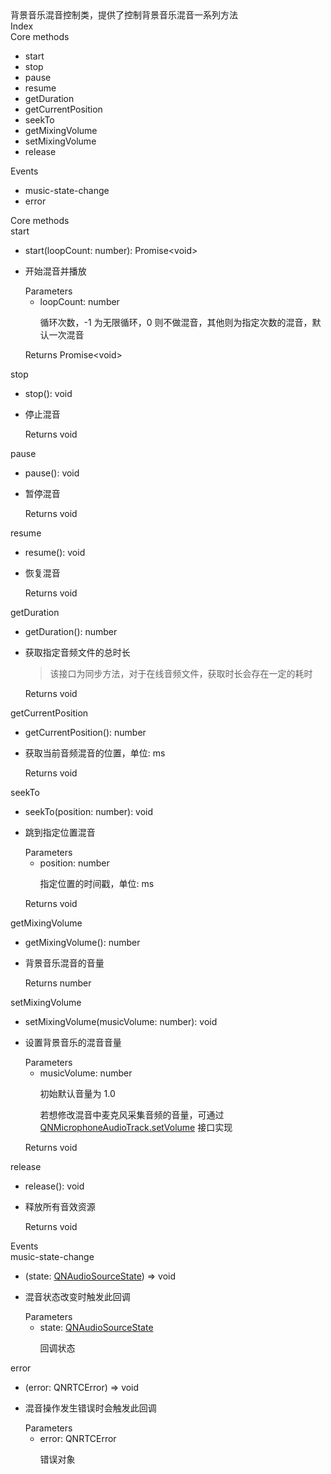 <link rel="stylesheet" type="text/css" href="https://docs.qnsdk.com/styles/doc-v4-api.css" />
<div class="rtc-doc rtc-doc-page" id="rtc-doc">
<section class="rtc-doc-panel rtc-doc-describe rtc-doc-note">
                背景音乐混音控制类，提供了控制背景音乐混音一系列方法</section>
            <div class="rtc-doc-page-wrap">Index</div>
<section class="rtc-doc-panel">
        <div class="rtc-doc-page-title">Core methods</div>
        <ul class="rtc-doc-catalogue">
                <li><a onClick='document.location.replace(`${document.location.protocol}//${document.location.host}${document.location.pathname}${document.location.search}#start`)'>start</a></li>
                <li><a onClick='document.location.replace(`${document.location.protocol}//${document.location.host}${document.location.pathname}${document.location.search}#stop`)'>stop</a></li>
                <li><a onClick='document.location.replace(`${document.location.protocol}//${document.location.host}${document.location.pathname}${document.location.search}#pause`)'>pause</a></li>
                <li><a onClick='document.location.replace(`${document.location.protocol}//${document.location.host}${document.location.pathname}${document.location.search}#resume`)'>resume</a></li>
                <li><a onClick='document.location.replace(`${document.location.protocol}//${document.location.host}${document.location.pathname}${document.location.search}#getDuration`)'>getDuration</a></li>
                <li><a onClick='document.location.replace(`${document.location.protocol}//${document.location.host}${document.location.pathname}${document.location.search}#getCurrentPosition`)'>getCurrentPosition</a></li>
                <li><a onClick='document.location.replace(`${document.location.protocol}//${document.location.host}${document.location.pathname}${document.location.search}#seekTo`)'>seekTo</a></li>
                <li><a onClick='document.location.replace(`${document.location.protocol}//${document.location.host}${document.location.pathname}${document.location.search}#getMixingVolume`)'>getMixingVolume</a></li>
                <li><a onClick='document.location.replace(`${document.location.protocol}//${document.location.host}${document.location.pathname}${document.location.search}#setMixingVolume`)'>setMixingVolume</a></li>
                <li><a onClick='document.location.replace(`${document.location.protocol}//${document.location.host}${document.location.pathname}${document.location.search}#release`)'>release</a></li>
        </ul>
        <div class="rtc-doc-page-title">Events</div>
        <ul class="rtc-doc-catalogue">
                <li><a onClick='document.location.replace(`${document.location.protocol}//${document.location.host}${document.location.pathname}${document.location.search}#music-state-change`)'>music-state-change</a></li>
                <li><a onClick='document.location.replace(`${document.location.protocol}//${document.location.host}${document.location.pathname}${document.location.search}#error`)'>error</a></li>
        </ul>
</section>
<div class="rtc-doc-page-wrap">Core methods</div>
<section class="rtc-doc-panel">
<div class="rtc-doc-page-title rtc-doc-antor" id="start">
start</div>
<ul class="rtc-doc-page-container">
        <li class="rtc-doc-sign-signature">start(loopCount: number): Promise&lt;void&gt;</li>
    </li>
<li class="rtc-doc-page-description">
    <div class="rtc-doc-desc-wrap">
        <p>开始混音并播放</p>
    </div>
<div class="rtc-doc-parameters-title">Parameters</div>
<ul class="rtc-doc-parameters">
    <li>
        <div>
            loopCount: number
        </div>
                <p>循环次数，-1 为无限循环，0 则不做混音，其他则为指定次数的混音，默认一次混音</p>
    </li>
</ul>
    <div class="rtc-doc-returns-title">Returns <span>Promise&lt;void&gt;</span></div>
</li>
</ul>
</section>
<section class="rtc-doc-panel">
<div class="rtc-doc-page-title rtc-doc-antor" id="stop">
stop</div>
<ul class="rtc-doc-page-container">
        <li class="rtc-doc-sign-signature">stop(): void</li>
    </li>
<li class="rtc-doc-page-description">
    <div class="rtc-doc-desc-wrap">
        <p>停止混音</p>
    </div>
    <div class="rtc-doc-returns-title">Returns <span>void</span></div>
</li>
</ul>
</section>
<section class="rtc-doc-panel">
<div class="rtc-doc-page-title rtc-doc-antor" id="pause">
pause</div>
<ul class="rtc-doc-page-container">
        <li class="rtc-doc-sign-signature">pause(): void</li>
    </li>
<li class="rtc-doc-page-description">
    <div class="rtc-doc-desc-wrap">
        <p>暂停混音</p>
    </div>
    <div class="rtc-doc-returns-title">Returns <span>void</span></div>
</li>
</ul>
</section>
<section class="rtc-doc-panel">
<div class="rtc-doc-page-title rtc-doc-antor" id="resume">
resume</div>
<ul class="rtc-doc-page-container">
        <li class="rtc-doc-sign-signature">resume(): void</li>
    </li>
<li class="rtc-doc-page-description">
    <div class="rtc-doc-desc-wrap">
        <p>恢复混音</p>
    </div>
    <div class="rtc-doc-returns-title">Returns <span>void</span></div>
</li>
</ul>
</section>
<section class="rtc-doc-panel">
<div class="rtc-doc-page-title rtc-doc-antor" id="getDuration">
getDuration</div>
<ul class="rtc-doc-page-container">
        <li class="rtc-doc-sign-signature">getDuration(): number</li>
    </li>
<li class="rtc-doc-page-description">
    <div class="rtc-doc-desc-wrap">
        <p>获取指定音频文件的总时长</p>
    </div>
    <section class="rtc-doc-panel rtc-doc-describe-note">
        <blockquote>
        <p>该接口为同步方法，对于在线音频文件，获取时长会存在一定的耗时</p>
        </blockquote>
    </section>
    <div class="rtc-doc-returns-title">Returns <span>void</span></div>
</li>
</ul>
</section>
<section class="rtc-doc-panel">
<div class="rtc-doc-page-title rtc-doc-antor" id="getCurrentPosition">
getCurrentPosition</div>
<ul class="rtc-doc-page-container">
        <li class="rtc-doc-sign-signature">getCurrentPosition(): number</li>
    </li>
<li class="rtc-doc-page-description">
    <div class="rtc-doc-desc-wrap">
        <p>获取当前音频混音的位置，单位: ms</p>
    </div>
    <div class="rtc-doc-returns-title">Returns <span>void</span></div>
</li>
</ul>
</section>
<section class="rtc-doc-panel">
<div class="rtc-doc-page-title rtc-doc-antor" id="seekTo">
seekTo</div>
<ul class="rtc-doc-page-container">
        <li class="rtc-doc-sign-signature">seekTo(position: number): void</li>
    </li>
<li class="rtc-doc-page-description">
    <div class="rtc-doc-desc-wrap">
        <p>跳到指定位置混音</p>
    </div>
<div class="rtc-doc-parameters-title">Parameters</div>
<ul class="rtc-doc-parameters">
    <li>
        <div>
            position: number
        </div>
                <p>指定位置的时间戳，单位: ms</p>
    </li>
</ul>
    <div class="rtc-doc-returns-title">Returns <span>void</span></div>
</li>
</ul>
</section>
<section class="rtc-doc-panel">
<div class="rtc-doc-page-title rtc-doc-antor" id="getMixingVolume">
getMixingVolume</div>
<ul class="rtc-doc-page-container">
        <li class="rtc-doc-sign-signature">getMixingVolume(): number</li>
    </li>
<li class="rtc-doc-page-description">
    <div class="rtc-doc-desc-wrap">
        <p>背景音乐混音的音量</p>
    </div>
    <div class="rtc-doc-returns-title">Returns <span>number</span></div>
</li>
</ul>
</section>
<section class="rtc-doc-panel">
<div class="rtc-doc-page-title rtc-doc-antor" id="setMixingVolume">
setMixingVolume</div>
<ul class="rtc-doc-page-container">
        <li class="rtc-doc-sign-signature">setMixingVolume(musicVolume: number): void</li>
    </li>
<li class="rtc-doc-page-description">
    <div class="rtc-doc-desc-wrap">
        <p>设置背景音乐的混音音量</p>
    </div>
<div class="rtc-doc-parameters-title">Parameters</div>
<ul class="rtc-doc-parameters">
    <li>
        <div>
            musicVolume: number
        </div>
                <p>初始默认音量为 1.0</p>
                <p>若想修改混音中麦克风采集音频的音量，可通过 <a href='9064/WebQNMicrophoneAudioTrack#setVolume'>QNMicrophoneAudioTrack.setVolume</a> 接口实现</p>
    </li>
</ul>
    <div class="rtc-doc-returns-title">Returns <span>void</span></div>
</li>
</ul>
</section>
<section class="rtc-doc-panel">
<div class="rtc-doc-page-title rtc-doc-antor" id="release">
release</div>
<ul class="rtc-doc-page-container">
        <li class="rtc-doc-sign-signature">release(): void</li>
    </li>
<li class="rtc-doc-page-description">
    <div class="rtc-doc-desc-wrap">
        <p>释放所有音效资源</p>
    </div>
    <div class="rtc-doc-returns-title">Returns <span>void</span></div>
</li>
</ul>
</section>
<div class="rtc-doc-page-wrap">Events</div>
<section class="rtc-doc-panel">
<div class="rtc-doc-page-title rtc-doc-antor" id="music-state-change">
music-state-change</div>
<ul class="rtc-doc-page-container">
        <li class="rtc-doc-sign-signature">(state: <a href='9047/WebQNAudioSourceState'>QNAudioSourceState</a>) =&gt; void</li>
    </li>
<li class="rtc-doc-page-description">
    <div class="rtc-doc-desc-wrap">
        <p>混音状态改变时触发此回调</p>
    </div>
<div class="rtc-doc-parameters-title">Parameters</div>
<ul class="rtc-doc-parameters">
    <li>
        <div>
            state: <a href='9047/WebQNAudioSourceState'>QNAudioSourceState</a>
        </div>
                <p>回调状态</p>
    </li>
</ul>
</li>
</ul>
</section>
<section class="rtc-doc-panel">
<div class="rtc-doc-page-title rtc-doc-antor" id="error">
error</div>
<ul class="rtc-doc-page-container">
        <li class="rtc-doc-sign-signature">(error: QNRTCError) =&gt; void</li>
    </li>
<li class="rtc-doc-page-description">
    <div class="rtc-doc-desc-wrap">
        <p>混音操作发生错误时会触发此回调</p>
    </div>
<div class="rtc-doc-parameters-title">Parameters</div>
<ul class="rtc-doc-parameters">
    <li>
        <div>
            error: QNRTCError
        </div>
                <p>错误对象</p>
    </li>
</ul>
</li>
</ul>
</section>
</div>


